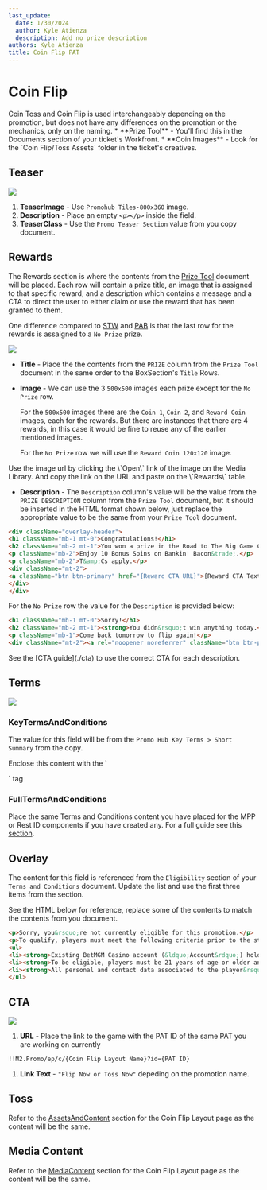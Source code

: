 ```yaml
---
last_update:
  date: 1/30/2024
  author: Kyle Atienza
  description: Add no prize description
authors: Kyle Atienza
title: Coin Flip PAT
---
```


# Coin Flip

<Admonition type="note" title="Note">
  Coin Toss and Coin Flip is used interchangeably depending on the promotion, but does not have any differences on the promotion or the mechanics, only on the naming.
</Admonition>

<Admonition type="info" title="Copy and assets needed">
  * **Prize Tool** - You'll find this in the Documents section of your ticket's Workfront.
  * **Coin Images** - Look for the `Coin Flip/Toss Assets` folder in the ticket's creatives.
</Admonition>

## Teaser

![](/img/builds/pat-eds-coin/coin-teaser.png)

1. **TeaserImage** - Use `Promohub Tiles-800x360` image.
2. **Description** - Place an empty `<p></p>` inside the field.
3. **TeaserClass** - Use the `Promo Teaser Section` value from you copy document.

## Rewards

The Rewards section is where the contents from the [Prize Tool](./documents#prize-tool) document will be placed. Each row will contain a prize title, an image that is assigned to that specific reward, and a description which contains a message and a CTA to direct the user to either claim or use the reward that has been granted to them.

One difference compared to [STW](./pat-eds-stw) and [PAB](./pat-eds-pab) is that the last row for the rewards is assaigned to a `No Prize` prize.

![](/img/builds/pat-eds-coin/coin-rewards.png)

* **Title** - Place the the contents from the `PRIZE` column from the `Prize Tool` document in the same order to the BoxSection's `Title` Rows.
* **Image** - We can use the 3 `500x500` images each prize except for the `No Prize` row.

  For the `500x500` images there are the `Coin 1`, `Coin 2`, and `Reward Coin` images, each for the rewards. But there are instances that there are 4 rewards, in this case it would be fine to reuse any of the earlier mentioned images.

  For the `No Prize` row we will use the `Reward Coin 120x120` image.

<Admonition type="tip" title="Note">
  Use the image url by clicking the \`Open\` link of the image on the Media Library. And copy the link on the URL and paste on the \`Rewards\` table.
</Admonition>

* **Description** - The `Description` column's value will be the value from the `PRIZE DESCRIPTION` column from the `Prize Tool` document, but it should be inserted in the HTML format shown below, just replace the appropriate value to be the same from your `Prize Tool` document.

```html
<div className="overlay-header">
<h1 className="mb-1 mt-0">Congratulations!</h1>
<h2 className="mb-2 mt-1">You won a prize in the Road to The Big Game Coin Flip promotion.</h2>
<p className="mb-2">Enjoy 10 Bonus Spins on Bankin' Bacon&trade;.</p>
<p className="mb-2">T&amp;Cs apply.</p>
<div className="mt-2">
<a className="btn btn-primary" href="{Reward CTA URL}">{Reward CTA Text}</a>
</div>
</div>
```

For the `No Prize` row the value for the `Description` is provided below:

```html
<h1 className="mb-1 mt-0">Sorry!</h1>
<h2 className="mb-2 mt-1"><strong>You didn&rsquo;t win anything today.</strong></h2>
<p className="mb-1">Come back tomorrow to flip again!</p>
<div className="mt-2"><a rel="noopener noreferrer" className="btn btn-primary" href="!!M2.CasinoHome">Home</a></div>
```

<Admonition type="note" title="CTA">
  See the [CTA guide](./cta) to use the correct CTA for each description.
</Admonition>

## Terms

![](/img/builds/pat-eds-coin/coin-terms.png)

### KeyTermsAndConditions

The value for this field will be from the `Promo Hub Key Terms > Short Summary` from the copy.

<Admonition type="caution" title="Note">
  Enclose this content with the `<p></p>` tag
</Admonition>

### FullTermsAndConditions

Place the same Terms and Conditions content you have placed for the MPP or Rest ID components if you have created any. For a full guide see this [section](./documents#terms-and-conditions).

## Overlay

The content for this field is referenced from the `Eligibility` section of your `Terms and Conditions` document. Update the list and use the first three items from the section.

See the HTML below for reference, replace some of the contents to match the contents from you document.

```html
<p>Sorry, you&rsquo;re not currently eligible for this promotion.</p>
<p>To qualify, players must meet the following criteria prior to the start of today&rsquo;s promotion:</p>
<ul>
<li><strong>Existing BetMGM Casino account (&ldquo;Account&rdquo;) holders.</strong></li>
<li><strong>To be eligible, players must be 21 years of age or older and playing physically within the state of Pennsylvania, not be on an exclusion or self-exclusion list, and not otherwise be an Unauthorized Person (as defined in the Terms of Service).</strong></li>
<li><strong>All personal and contact data associated to the player&rsquo;s account must be verifiable.</strong></li>
</ul>
```

## CTA

![](/img/builds/pat-eds-coin/coin-cta.png)

1. **URL** - Place the link to the game with the PAT ID of the same PAT you are working on currently

```
!!M2.Promo/ep/c/{Coin Flip Layout Name}?id={PAT ID}
```

1. **Link Text** - `"Flip Now or Toss Now"` depeding on the promotion name.

## Toss

Refer to the [AssetsAndContent](./engagements-coin#step-2-edit-assetsandcontent) section for the Coin Flip Layout page as the content will be the same.

## Media Content

Refer to the [MediaContent](./engagements-coin#media-content) section for the Coin Flip Layout page as the content will be the same.
